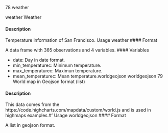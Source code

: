 78
weather

weather
Weather

#### Description 

Temperature information of San Francisco.
Usage
weather
#### Format

A data frame with 365 observations and 4 variables.
#### Variables 

* date: Day in date format.
* min_temperaturec: Minimum temperature.
* max_temperaturec: Maximun temperature.
* mean_temperaturec: Mean temperature.worldgeojson
worldgeojson
79
World map in Geojson format (list)

#### Description 

This data comes from the https://code.highcharts.com/mapdata/custom/world.js and is
used in highmaps examples.#’
Usage
worldgeojson
#### Format

A list in geojson format.
